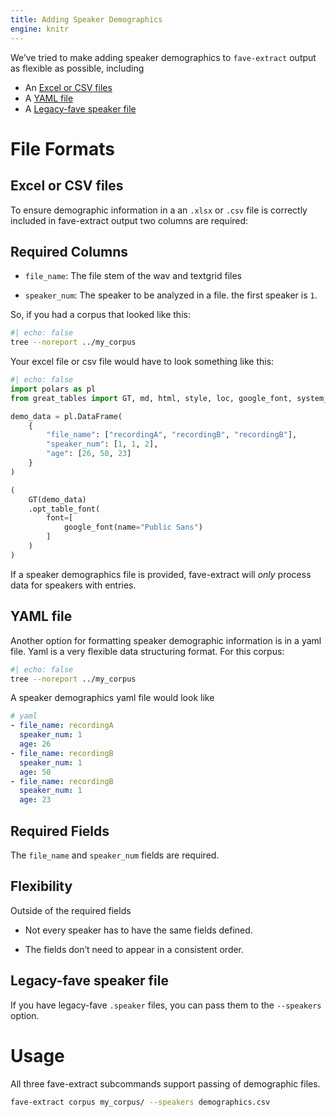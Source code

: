 ```yaml
---
title: Adding Speaker Demographics
engine: knitr
---
```


We've tried to make adding speaker demographics to `fave-extract` output as flexible as possible, including

-   An [Excel or CSV files]
-   A [YAML file]
-   A [Legacy-fave speaker file]

# File Formats

## Excel or CSV files {#excel-csv}

To ensure demographic information in a an `.xlsx` or `.csv` file is correctly included in fave-extract output two columns are required:

::: callout-important
## Required Columns

-   `file_name`: The file stem of the wav and textgrid files

-   `speaker_num`: The speaker to be analyzed in a file. the first speaker is `1`.
:::

So, if you had a corpus that looked like this:

```bash
#| echo: false
tree --noreport ../my_corpus
```

Your excel file or csv file would have to look something like this:

```python
#| echo: false
import polars as pl
from great_tables import GT, md, html, style, loc, google_font, system_fonts

demo_data = pl.DataFrame(
    {
        "file_name": ["recordingA", "recordingB", "recordingB"],
        "speaker_num": [1, 1, 2],
        "age": [26, 50, 23]
    }
)

(
    GT(demo_data)
    .opt_table_font(
        font=[
            google_font(name="Public Sans")
        ]
    )
)
```

::: callout-tip
If a speaker demographics file is provided, fave-extract will *only* process data for speakers with entries.
:::

## YAML file

Another option for formatting speaker demographic information is in a yaml file. Yaml is a very flexible data structuring format. For this corpus:

```bash
#| echo: false
tree --noreport ../my_corpus
```

A speaker demographics yaml file would look like

``` yaml
# yaml
- file_name: recordingA
  speaker_num: 1
  age: 26
- file_name: recordingB
  speaker_num: 1
  age: 50
- file_name: recordingB
  speaker_num: 1
  age: 23  
```

::: callout-important
## Required Fields

The `file_name` and `speaker_num` fields are required.
:::

::: callout-tip
## Flexibility

Outside of the required fields

-   Not every speaker has to have the same fields defined.

-   The fields don't need to appear in a consistent order.
:::

## Legacy-fave speaker file

If you have legacy-fave `.speaker` files, you can pass them to the `--speakers` option.

# Usage

All three fave-extract subcommands support passing of demographic files.

``` bash
fave-extract corpus my_corpus/ --speakers demographics.csv
```
